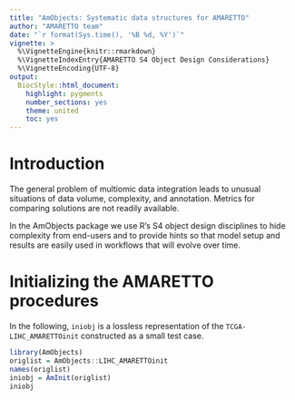 ```yaml
---
title: "AmObjects: Systematic data structures for AMARETTO"
author: "AMARETTO team"
date: "`r format(Sys.time(), '%B %d, %Y')`"
vignette: >
  %\VignetteEngine{knitr::rmarkdown}
  %\VignetteIndexEntry{AMARETTO S4 Object Design Considerations}
  %\VignetteEncoding{UTF-8}
output:
  BiocStyle::html_document:
    highlight: pygments
    number_sections: yes
    theme: united
    toc: yes
---
```


# Introduction

The general problem of multiomic data integration leads to
unusual situations of data volume, complexity, and annotation.
Metrics for comparing solutions are not readily available.

In the AmObjects package we use R's S4 object design
disciplines to hide complexity from end-users and to
provide hints so that model setup and results are easily
used in workflows that will evolve over time.

# Initializing the AMARETTO procedures

In the following, `iniobj` is a lossless representation
of the `TCGA-LIHC_AMARETTOinit` constructed as a
small test case.
```r
library(AmObjects)
origlist = AmObjects::LIHC_AMARETTOinit
names(origlist)
iniobj = AmInit(origlist)
iniobj
```
